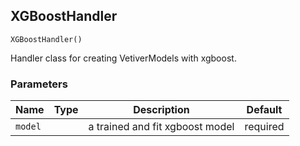 ## XGBoostHandler { #XGBoostHandler }

`XGBoostHandler()`

Handler class for creating VetiverModels with xgboost.

### Parameters

| Name    | Type   | Description                     | Default   |
|---------|--------|---------------------------------|-----------|
| `model` |        | a trained and fit xgboost model | required  |